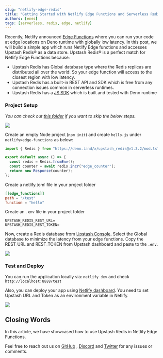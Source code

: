 ```yaml
---
slug: "netlify-edge-redis"
title: "Getting Started with Netlify Edge Functions and Serverless Redis"
authors: [enes]
tags: [serverless, redis, edge, netlify]
---
```


Recently, Netlify
announced [Edge Functions](https://docs.netlify.com/netlify-labs/experimental-features/edge-functions/)
where you can run your code at edge locations on Deno runtime with globally low
latency. In this post, we will build a simple app which runs Netlify Edge
functions and accesses Upstash Redis® as a data store. Upstash Redis® is a perfect
match for Netlify Edge Functions because:

- Upstash Redis has Global database type where the Redis replicas are
  distributed all over the world. So your edge function will access to the
  closest region with low latency.
- Upstash Redis has a built-in REST API and SDK which is free from any
  connection issues common in serverless runtimes.
- Upstash Redis has a [JS SDK](https://github.com/upstash/upstash-redis) which
  is built and tested with Deno runtime

### Project Setup

_You can check
out [this folder](https://github.com/upstash/redis-examples/tree/master/netlify-edge-with-redis)
if you want to skip the below steps._

![](/blog/netlify-edge/project.png)

Create an empty Node project (`npm init`) and create `hello.js`
under `netlify>edge-functions` as below:

```js title="hello.js"
import { Redis } from "https://deno.land/x/upstash_redis@v1.3.2/mod.ts";

export default async () => {
  const redis = Redis.fromEnv();
  const counter = await redis.incr("edge_counter");
  return new Response(counter);
};
```

Create a netlify.toml file in your project folder

```toml:netlify.toml
[[edge_functions]]
path = "/test"
function = "hello"
```

Create an `.env` file in your project folder

```text:.env
UPSTASH_REDIS_REST_URL=
UPSTASH_REDIS_REST_TOKEN=
```

Now, create a Redis database
from [Upstash Console](https://console.upstash.com/). Select the Global database
to minimize the latency from your edge functions. Copy the REST_URL and
REST_TOKEN from Upstash dashboard and paste to the `.env`.

![](/blog/netlify-edge/upstash.png)

### Test and Deploy

You can run the application locally via:
`netlify dev` and check `http://localhost:8888/test`

Also, you can deploy your app
using [Netlify dashboard](https://app.netlify.com/). You need to set Upstash URL
and Token as an environment variable in Netlify.

![](/blog/netlify-edge/dashboard.png)

## Closing Words

In this article, we have showcased how to use Upstash Redis in Netlify Edge
Functions.

Feel free to reach out us
on [GitHub](https://github.com/upstash/issues/issues/new)
, [Discord](https://upstash.com/discord)
and [Twitter](https://twitter.com/upstash) for any issues or comments.

